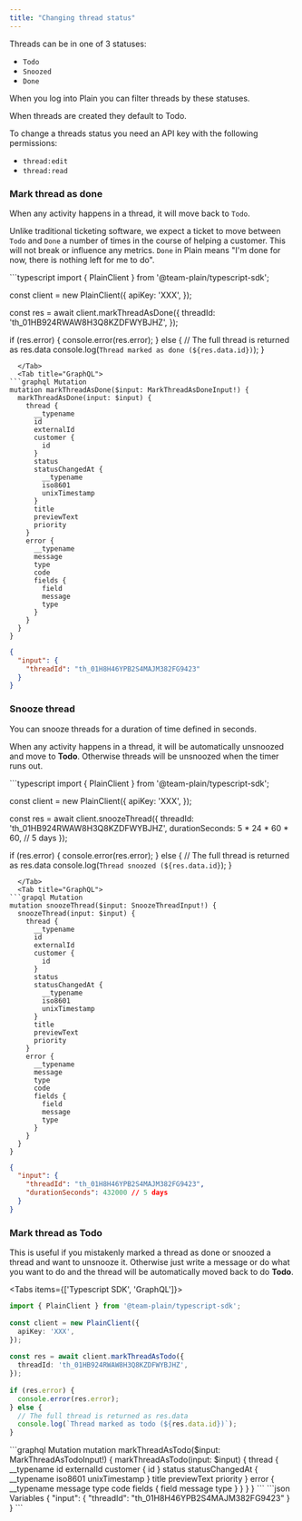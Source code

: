 ```yaml
---
title: "Changing thread status"
---
```


Threads can be in one of 3 statuses:

- `Todo`
- `Snoozed`
- `Done`

When you log into Plain you can filter threads by these statuses.

When threads are created they default to Todo.

To change a threads status you need an API key with the following permissions:

- `thread:edit`
- `thread:read`

### Mark thread as done

When any activity happens in a thread, it will move back to `Todo`.

Unlike traditional ticketing software, we expect a ticket to move between `Todo` and `Done` a number of times in the course of helping a customer. This will not break or influence any metrics. `Done` in Plain means "I'm done for now, there is nothing left for me to do".

<Tabs>
  <Tab title="Typescript SDK"> 
```typescript
import { PlainClient } from '@team-plain/typescript-sdk';
 
const client = new PlainClient({
  apiKey: 'XXX',
});
 
const res = await client.markThreadAsDone({
  threadId: 'th_01HB924RWAW8H3Q8KZDFWYBJHZ',
});
 
if (res.error) {
  console.error(res.error);
} else {
  // The full thread is returned as res.data
  console.log(`Thread marked as done (${res.data.id})`);
}
```
  </Tab>
  <Tab title="GraphQL"> 
```graphql Mutation
mutation markThreadAsDone($input: MarkThreadAsDoneInput!) {
  markThreadAsDone(input: $input) {
    thread {
      __typename
      id
      externalId
      customer {
        id
      }
      status
      statusChangedAt {
        __typename
        iso8601
        unixTimestamp
      }
      title
      previewText
      priority
    }
    error {
      __typename
      message
      type
      code
      fields {
        field
        message
        type
      }
    }
  }
}
```

```json Variables
{
  "input": {
    "threadId": "th_01H8H46YPB2S4MAJM382FG9423"
  }
}
```

  </Tab>
</Tabs>

### Snooze thread

You can snooze threads for a duration of time defined in seconds.

When any activity happens in a thread, it will be automatically unsnoozed and move to **Todo**. Otherwise threads will be unsnoozed when the timer runs out.

<Tabs>
  <Tab title="Typescript SDK">
```typescript
import { PlainClient } from '@team-plain/typescript-sdk';
 
const client = new PlainClient({
  apiKey: 'XXX',
});
 
const res = await client.snoozeThread({
  threadId: 'th_01HB924RWAW8H3Q8KZDFWYBJHZ',
  durationSeconds: 5 * 24 * 60 * 60, // 5 days
});
 
if (res.error) {
  console.error(res.error);
} else {
  // The full thread is returned as res.data
  console.log(`Thread snoozed (${res.data.id}`);
}
```
  </Tab>
  <Tab title="GraphQL">
```grapql Mutation
mutation snoozeThread($input: SnoozeThreadInput!) {
  snoozeThread(input: $input) {
    thread {
      __typename
      id
      externalId
      customer {
        id
      }
      status
      statusChangedAt {
        __typename
        iso8601
        unixTimestamp
      }
      title
      previewText
      priority
    }
    error {
      __typename
      message
      type
      code
      fields {
        field
        message
        type
      }
    }
  }
}
```

```json Variables
{
  "input": {
    "threadId": "th_01H8H46YPB2S4MAJM382FG9423",
    "durationSeconds": 432000 // 5 days
  }
}
```

  </Tab>
</Tabs>

### Mark thread as Todo

This is useful if you mistakenly marked a thread as done or snoozed a thread and want to unsnooze it. Otherwise just write a message or do what you want to do and the thread will be automatically moved back to do **Todo**.

<Tabs items={['Typescript SDK', 'GraphQL']}>
  <Tab>
```typescript
import { PlainClient } from '@team-plain/typescript-sdk';
 
const client = new PlainClient({
  apiKey: 'XXX',
});
 
const res = await client.markThreadAsTodo({
  threadId: 'th_01HB924RWAW8H3Q8KZDFWYBJHZ',
});
 
if (res.error) {
  console.error(res.error);
} else {
  // The full thread is returned as res.data
  console.log(`Thread marked as todo (${res.data.id})`);
}
```
  </Tab>
  <Tab>
```graphql Mutation
mutation markThreadAsTodo($input: MarkThreadAsTodoInput!) {
  markThreadAsTodo(input: $input) {
    thread {
      __typename
      id
      externalId
      customer {
        id
      }
      status
      statusChangedAt {
        __typename
        iso8601
        unixTimestamp
      }
      title
      previewText
      priority
    }
    error {
      __typename
      message
      type
      code
      fields {
        field
        message
        type
      }
    }
  }
}
```
```json Variables
{
  "input": {
    "threadId": "th_01H8H46YPB2S4MAJM382FG9423"
  }
}
```
  </Tab>
</Tabs>
